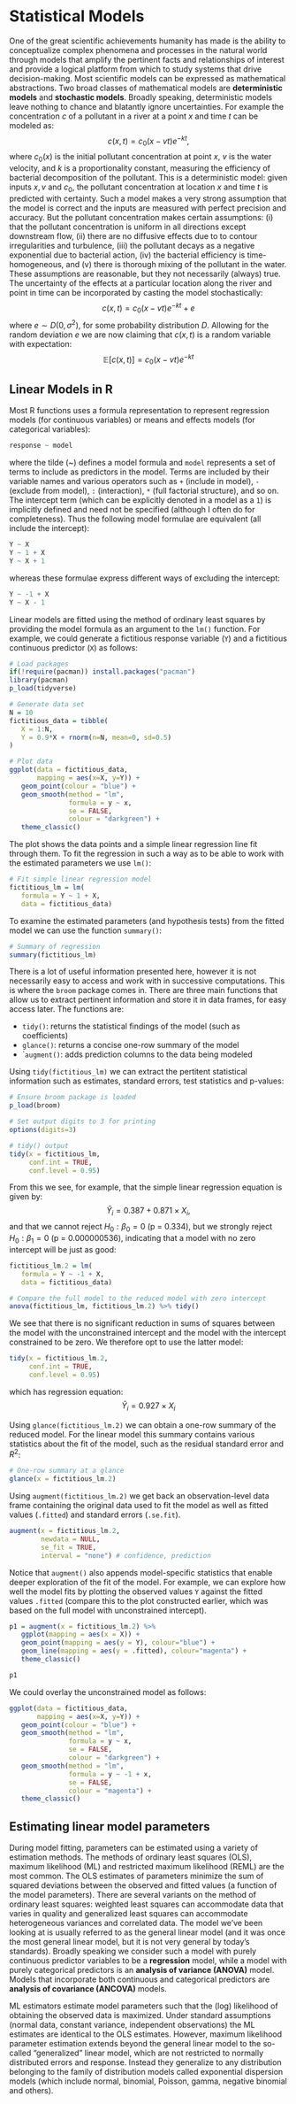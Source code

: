 # Statistical Models

One of the great scientific achievements humanity has made is the ability to conceptualize complex phenomena and processes in the natural world through models that amplify the pertinent facts and relationships of interest and provide a logical platform from which to study systems that drive decision-making. Most scientific models can be expressed as mathematical abstractions. Two broad classes of mathematical models are **deterministic models** and **stochastic models**. Broadly speaking, deterministic models leave nothing to chance and blatantly ignore uncertainties. For example the concentration $c$ of a pollutant in a river at a point $x$ and time $t$ can be modeled as:
$$
c(x,t)=c_0 (x-vt)e^{-kt},
$$
where $c_0(x)$ is the initial pollutant concentration at point $x$, $v$ is the water velocity, and $k$ is a proportionality constant, measuring the efficiency of bacterial decomposition of the pollutant. This is a deterministic model: given inputs $x, v$ and $c_0$, the pollutant concentration at location $x$ and time $t$ is predicted with certainty. Such a model makes a very strong assumption that the model is correct and the inputs are measured with perfect precision and accuracy. But the pollutant concentration makes certain assumptions: (i) that the pollutant concentration is uniform in all directions except downstream flow, (ii) there are no diffusive effects due to to contour irregularities and turbulence, (iii) the pollutant decays as a negative exponential due to bacterial action, (iv) the bacterial efficiency is time-homogeneous, and (v) there is thorough mixing of the pollutant in the water. These assumptions are reasonable, but they not necessarily (always) true. The uncertainty of the effects at a particular location along the river and point in time can be incorporated by casting the model stochastically:
$$
c(x,t) = c_0 (x-vt)e^{-kt} + e
$$
where $e \sim D(0,\sigma^2)$, for some probability distribution $D$. Allowing for the random deviation $e$ we are now claiming that $c(x,t)$ is a random variable with expectation:
$$
\mathbb E[c(x,t)] = c_0 (x-vt)e^{-kt} 
$$

## Linear Models in R

Most R functions uses a formula representation to represent regression models (for continuous variables) or means and effects models (for categorical variables):

```r
response ~ model
```

where the tilde (~) defines a model formula and `model` represents a set of terms to include as predictors in the model. Terms are included by their variable names and various operators such as `+` (include in model), `-` (exclude from model), `:` (interaction), `*` (full factorial structure), and so on. The intercept term (which can be explicitly denoted in a model as a `1`) is implicitly defined and need not be specified (although I often do for completeness). Thus the following model formulae are equivalent (all include the intercept):

```r
Y ~ X
Y ~ 1 + X
Y ~ X + 1
```

whereas these formulae express different ways of excluding the intercept:

```r
Y ~ -1 + X
Y ~ X - 1
```

Linear models are fitted using the method of ordinary least squares by providing the model formula as an argument to the `lm()` function. For example, we could generate a fictitious response variable (`Y`) and a fictitious continuous predictor (`X`) as follows:

```r
# Load packages
if(!require(pacman)) install.packages("pacman")
library(pacman)
p_load(tidyverse)

# Generate data set
N = 10
fictitious_data = tibble(
   X = 1:N,
   Y = 0.9*X + rnorm(n=N, mean=0, sd=0.5)
)

# Plot data
ggplot(data = fictitious_data,
       mapping = aes(x=X, y=Y)) +
   geom_point(colour = "blue") +
   geom_smooth(method = "lm",
               formula = y ~ x,
               se = FALSE,
               colour = "darkgreen") +
   theme_classic()
```
The plot shows the data points and a simple linear regression line fit through them. To fit the regression in such a way as to be able to work with the estimated parameters we use `lm()`:

```r
# Fit simple linear regression model
fictitious_lm = lm(
   formula = Y ~ 1 + X,
   data = fictitious_data)
```

To examine the estimated parameters (and hypothesis tests) from the fitted model we can use the function `summary()`:

```r
# Summary of regression 
summary(fictitious_lm)
```

There is a lot of useful information presented here, however it is not necessarily easy to access and work with in successive computations. This is where the `broom` package comes in. There are three main functions that allow us to extract pertinent information and store it in data frames, for easy access later. The functions are:

* `tidy()`: returns the statistical findings of the model (such as coefficients)
* `glance()`: returns a concise one-row summary of the model
* ``augment()`: adds prediction columns to the data being modeled

Using `tidy(fictitious_lm)` we can extract the pertitent statistical information such as estimates, standard errors, test statistics and p-values:

```r
# Ensure broom package is loaded
p_load(broom)

# Set output digits to 3 for printing
options(digits=3)

# tidy() output
tidy(x = fictitious_lm,
     conf.int = TRUE,
     conf.level = 0.95)
```
From this we see, for example, that the simple linear regression equation is given by:
$$
\hat Y_i = 0.387 + 0.871\times X_i,  
$$
and that we cannot reject $H_0: \beta_0=0$ (p = 0.334), but we strongly reject $H_0:\beta_1 = 0$ (p = 0.000000536), indicating that a model with no zero intercept will be just as good:

```r
fictitious_lm.2 = lm(
   formula = Y ~ -1 + X,
   data = fictitious_data)

# Compare the full model to the reduced model with zero intercept
anova(fictitious_lm, fictitious_lm.2) %>% tidy()
```
We see that there is no significant reduction in sums of squares between the model with the unconstrained intercept and the model with the intercept constrained to be zero. We therefore opt to use the latter model:

```r
tidy(x = fictitious_lm.2,
     conf.int = TRUE,
     conf.level = 0.95)
```
which has regression equation:
$$
\hat Y_i=0.927\times X_i
$$

Using `glance(fictitious_lm.2)` we can obtain a one-row summary of the reduced model. For the linear model this summary contains various statistics about the fit of the model, such as the residual standard error and $R^2$:

```r
# One-row summary at a glance
glance(x = fictitious_lm.2)
```

Using `augment(fictitious_lm.2)` we get back an observation-level data frame containing the original data used to fit the model as well as fitted values (`.fitted`) and standard errors (`.se.fit`). 

```r
augment(x = fictitious_lm.2,
        newdata = NULL,
        se_fit = TRUE,
        interval = "none") # confidence, prediction
```
Notice that `augment()` also appends model-specific statistics that enable deeper exploration of the fit of the model. For example, we can explore how well the model fits by plotting the observed values `Y` against the fitted values `.fitted` (compare this to the plot constructed earlier, which was based on the full model with unconstrained intercept).

```r
p1 = augment(x = fictitious_lm.2) %>%
   ggplot(mapping = aes(x = X)) +
   geom_point(mapping = aes(y = Y), colour="blue") +
   geom_line(mapping = aes(y = .fitted), colour="magenta") +
   theme_classic()

p1
```
We could overlay the unconstrained model as follows:
```r
ggplot(data = fictitious_data,
       mapping = aes(x=X, y=Y)) +
   geom_point(colour = "blue") +
   geom_smooth(method = "lm",
               formula = y ~ x,
               se = FALSE,
               colour = "darkgreen") +
   geom_smooth(method = "lm",
               formula = y ~ -1 + x,
               se = FALSE,
               colour = "magenta") +
   theme_classic()
```
## Estimating linear model parameters

During model fitting, parameters can be estimated using a variety of estimation methods. The methods of ordinary least squares (OLS), maximum likelihood (ML) and restricted maximum likelihood (REML) are the most common. The OLS estimates of parameters minimize the sum of squared deviations between the observed and fitted values (a function of the model parameters). There are several variants on the method of ordinary least squares: weighted least squares can accommodate data that varies in quality and generalized least squares can accommodate heterogeneous variances and correlated data. The model we've been looking at is usually referred to as the general linear model (and it was once the most general linear model, but it is not very general by today's standards). Broadly speaking we consider such a model with purely continuous predictor variables to be a **regression** model, while a model with purely categorical predictors is an **analysis of variance (ANOVA)** model. Models that incorporate both continuous and categorical predictors are **analysis of covariance (ANCOVA)** models.  

ML estimators estimate model parameters such that the (log) likelihood of obtaining the observed data is maximized. Under standard assumptions (normal data, constant variance, independent observations) the ML estimates are identical to the OLS estimates. However, maximum likelihood parameter estimation extends beyond the general linear model to the so-called "generalized" linear model, which are not restricted to normally distributed errors and response. Instead they generalize to any distribution belonging to the family of distribution models called exponential dispersion models (which include normal, binomial, Poisson, gamma, negative binomial and others).  

